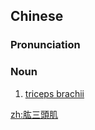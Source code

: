 {{also|肱三头肌}}
==Chinese==
{{zh-forms|s=肱三头肌}}
{{wikipedia|lang=zh}}

===Pronunciation===
{{zh-pron
|m=gōngsāntóujī
|cat=n
}}

===Noun===
{{zh-noun}}

# [[triceps brachii]]

{{zh-cat|Anatomy}}

[[zh:肱三頭肌]]